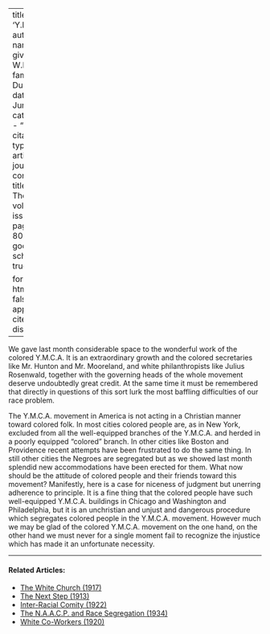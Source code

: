 
---
title: 'Y.M.C.A'
author:
  - name:
      given: W.E.B.
      family: Du Bois
date: Jun. 1914
categories: 
  - ""
citation: 
  type: article-journal
  container-title: The Crisis
  volume: 9
  issue: 2
  page: 77, 80
google-scholar: true

format:
  html:
    toc: false
    appendix-cite-as: display
---



We gave last month considerable space to the wonderful work of the colored Y.M.C.A. It is an extraordinary growth and the colored secretaries like Mr. Hunton and Mr. Mooreland, and white philanthropists like Julius Rosenwald, together with the governing heads of the whole movement deserve undoubtedly great credit. At the same time it must be remembered that directly in questions of this sort lurk the most baffling difficulties of our race problem.

The Y.M.C.A. movement in America is not acting in a Christian manner toward colored folk. In most cities colored people are, as in New York, excluded from all the well-equipped branches of the Y.M.C.A. and herded in a poorly equipped "colored" branch. In other cities like Boston and Providence recent attempts have been frustrated to do the same thing. In still other cities the Negroes are segregated but as we showed last month splendid new accommodations have been erected for them. What now should be the attitude of colored people and their friends toward this movement? Manifestly, here is a case for niceness of judgment but unerring adherence to principle. It is a fine thing that the colored people have such well-equipped Y.M.C.A. buildings in Chicago and Washington and Philadelphia, but it is an unchristian and unjust and dangerous procedure which segregates colored people in the Y.M.C.A. movement. However much we may be glad of the colored Y.M.C.A. movement on the one hand, on the other hand we must never for a single moment fail to recognize the injustice which has made it an unfortunate necessity.

<!-- Similar articles start here -->

<hr>
#### Related Articles:

* [The White Church (1917)](/Volumes/14/01/white_church.html)
* [The Next Step (1913)](/Volumes/06/02/next_step.html)
* [Inter-Racial Comity (1922)](/Volumes/22/01/inter-racial_comity.html)
* [The N.A.A.C.P. and Race Segregation (1934)](/Volumes/41/02/naacp_and_race_segregation.html)
* [White Co-Workers (1920)](/Volumes/20/01/white_coworkers.html)

<!-- Similar articles end here -->